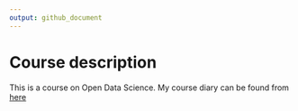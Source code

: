 ```yaml
---
output: github_document
---
```


# Course description

This is a course on Open Data Science. 
My course diary can be found from [here](https://karkman.github.io/IODS-project/)


